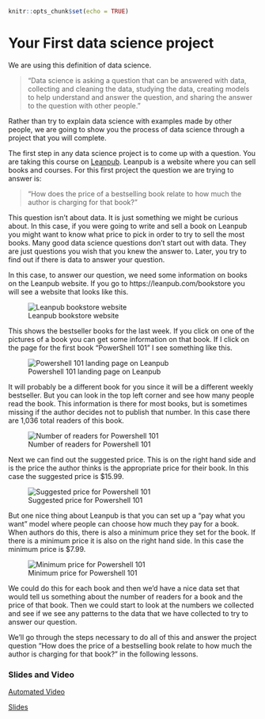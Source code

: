 

```r
knitr::opts_chunk$set(echo = TRUE)
```

# Your First data science project

We are using this definition of data science.

> "Data science is asking a question that can be answered with data, collecting and cleaning the data, studying the data, creating models to help understand and answer the question, and sharing the answer to the question with other people."

Rather than try to explain data science with examples made by other people, we are going to show you the process of data science through a project that you will complete.

The first step in any data science project is to come up with a question. You are taking this course on [Leanpub](https://leanpub.com/). Leanpub is a website where you can sell books and courses. For this first project the question we are trying to answer is:

> "How does the price of a bestselling book relate to how much the author is charging for that book?"

This question isn't about data. It is just something we might be curious about. In this case, if you were going to write and sell a book on Leanpub you might want to know what price to pick in order to try to sell the most books. Many good data science questions don't start out with data. They are just questions you wish that you knew the answer to. Later, you try to find out if there is data to answer your question.


In this case, to answer our question, we need some information on books on the Leanpub website. If you go to https://leanpub.com/bookstore you will see a website that looks like this.


![Leanpub bookstore website](https://docs.google.com/presentation/d/1auByZV5pghzELH-SMKLwxrZtigtXd-PC4Q5SrcT4qlE/export/png?id=1auByZV5pghzELH-SMKLwxrZtigtXd-PC4Q5SrcT4qlE&pageid=g2f6c41048c_0_7)


This shows the bestseller books for the last week. If you click on one of the pictures of a book you can get some information on that book. If I click on the page for the first book "PowerShell 101" I see something like this.


![Powershell 101 landing page on Leanpub](https://docs.google.com/presentation/d/1auByZV5pghzELH-SMKLwxrZtigtXd-PC4Q5SrcT4qlE/export/png?id=1auByZV5pghzELH-SMKLwxrZtigtXd-PC4Q5SrcT4qlE&pageid=g2f6c41048c_0_12)

It will probably be a different book for you since it will be a different weekly bestseller. But you can look in the top left corner and see how many people read the book. This information is there for most books, but is sometimes missing if the author decides not to publish that number. In this case there are 1,036 total readers of this book.


![Number of readers for Powershell 101](https://docs.google.com/presentation/d/1auByZV5pghzELH-SMKLwxrZtigtXd-PC4Q5SrcT4qlE/export/png?id=1auByZV5pghzELH-SMKLwxrZtigtXd-PC4Q5SrcT4qlE&pageid=g2f6c41048c_0_18)


Next we can find out the suggested price. This is on the right hand side and is the price the author thinks is the appropriate price for their book. In this case the suggested price is $15.99.


![Suggested price for Powershell 101](https://docs.google.com/presentation/d/1auByZV5pghzELH-SMKLwxrZtigtXd-PC4Q5SrcT4qlE/export/png?id=1auByZV5pghzELH-SMKLwxrZtigtXd-PC4Q5SrcT4qlE&pageid=g2f6c41048c_0_24)

But one nice thing about Leanpub is that you can set up a "pay what you want" model where people can choose how much they pay for a book. When authors do this, there is also a minimum price they set for the book. If there is a minimum price it is also on the right hand side. In this case the minimum price is $7.99.


![Minimum price for Powershell 101](https://docs.google.com/presentation/d/1auByZV5pghzELH-SMKLwxrZtigtXd-PC4Q5SrcT4qlE/export/png?id=1auByZV5pghzELH-SMKLwxrZtigtXd-PC4Q5SrcT4qlE&pageid=g2f6c41048c_0_148)


We could do this for each book and then we'd have a nice data set that would tell us something about the number of readers for a book and the price of that book. Then we could start to look at the numbers we collected and see if we see any patterns to the data that we have collected to try to answer our question.

We'll go through the steps necessary to do all of this and answer the project question "How does the price of a bestselling book relate to how much the author is charging for that book?" in the following lessons.


### Slides and Video

[Automated Video](https://youtu.be/bnwV4TdQ9_Q)

[Slides](https://docs.google.com/presentation/d/1auByZV5pghzELH-SMKLwxrZtigtXd-PC4Q5SrcT4qlE/edit?usp=sharing)
